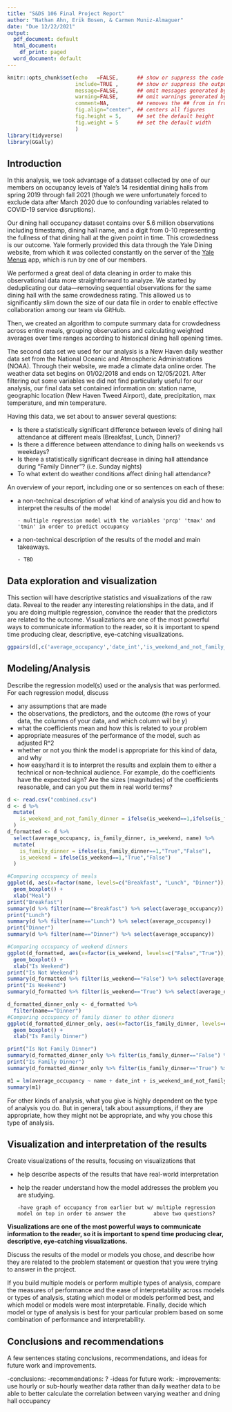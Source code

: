 ```yaml
---
title: "S&DS 106 Final Project Report"
author: "Nathan Ahn, Erik Bosen, & Carmen Muniz-Almaguer"
date: "Due 12/22/2021"
output:
  pdf_document: default
  html_document:
    df_print: paged
  word_document: default
---
```


```r
knitr::opts_chunk$set(echo   =FALSE,      ## show or suppress the code
                      include=TRUE ,      ## show or suppress the output
                      message=FALSE,      ## omit messages generated by code
                      warning=FALSE,      ## omit warnings generated by code
                      comment=NA,         ## removes the ## from in front of outputs
                      fig.align="center", ## centers all figures
                      fig.height = 5,     ## set the default height
                      fig.weight = 5      ## set the default width
                      )
library(tidyverse)
library(GGally)
```

## Introduction
In this analysis, we took advantage of a dataset collected by one of our members on occupancy levels of Yale's 14 residential dining halls from spring 2019 through fall 2021 (though we were unfortunately forced to exclude data after March 2020 due to confounding variables related to COVID-19 service disruptions).

Our dining hall occupancy dataset contains over 5.6 million observations including timestamp, dining hall name, and a digit from 0-10 representing the fullness of that dining hall at the given point in time. This crowdedness is our outcome. Yale formerly provided this data through the Yale Dining website, from which it was collected constantly on the server of the [Yale Menus](https://yalemenus.com) app, which is run by one of our members.

We performed a great deal of data cleaning in order to make this observational data more straightforward to analyze. We started by deduplicating our data—removing sequential observations for the same dining hall with the same crowdedness rating. This allowed us to significantly slim down the size of our data file in order to enable effective collaboration among our team via GitHub.

Then, we created an algorithm to compute summary data for crowdedness across entire meals, grouping observations and calculating weighted averages over time ranges according to historical dining hall opening times.

The second data set we used for our analysis is a New Haven daily weather data set from the National Oceanic and Atmospheric Administrations (NOAA). Through their website, we made a climate data online order. The weather data set begins on 01/02/2018 and ends on 12/05/2021. After filtering out some variables we did not find particularly useful for our analysis, our final data set contained information on: station name, geographic location (New Haven Tweed Airport), date, precipitation, max temperature, and min temperature. 

Having this data, we set about to answer several questions:

* Is there a statistically significant difference between levels of dining hall attendance at different meals (Breakfast, Lunch, Dinner)?
* Is there a difference between attendance to dining halls on weekends vs weekdays?
* Is there a statistically significant decrease in dining hall attendance during "Family Dinner"? (i.e. Sunday nights)
* To what extent do weather conditions affect dining hall attendance?


An overview of your report, including one or so sentences on each of these:


- a non-technical description of what kind of analysis you did and how to interpret the results of the model

      - multiple regression model with the variables 'prcp' 'tmax' and 'tmin' in order to predict occupancy

- a non-technical description of the results of the model and main takeaways.

      - TBD

## Data exploration and visualization
This section will have descriptive statistics and visualizations of the raw data.  Reveal to the reader any interesting relationships in the data, and if you are doing multiple regression, convince the reader that the predictors are related to the outcome. Visualizations are one of the most powerful ways to communicate information to the reader, so it is important to spend time producing clear, descriptive, eye-catching visualizations.

```r
ggpairs(d[,c('average_occupancy','date_int','is_weekend_and_not_family_dinner','is_family_dinner','PRCP','TMAX','TMIN')])
```


## Modeling/Analysis
Describe the regression model(s) used or the analysis that was performed. For each regression model, discuss

- any assumptions that are made
- the observations, the predictors, and the outcome (the rows of your data, the columns of your data, and which column will be $y$)
- what the coefficients mean and how this is related to your problem
- appropriate measures of the performance of the model, such as adjusted R^2
- whether or not you think the model is appropriate for this kind of data, and why
- how easy/hard it is to interpret the results and explain them to either a technical or non-technical audience. For example, do the coefficients have the expected sign? Are the sizes (magnitudes) of the coefficients reasonable, and can you put them in real world terms?

```r
d <- read.csv("combined.csv")
d <- d %>%
  mutate(
    is_weekend_and_not_family_dinner = ifelse(is_weekend==1,ifelse(is_family_dinner==0,1,0),0),
  )
d_formatted <- d %>%
  select(average_occupancy, is_family_dinner, is_weekend, name) %>%
  mutate(
    is_family_dinner = ifelse(is_family_dinner==1,"True","False"),
    is_weekend = ifelse(is_weekend==1,"True","False")
  )
```

```r
#Comparing occupancy of meals
ggplot(d, aes(x=factor(name, levels=c("Breakfast", "Lunch", "Dinner")), y=average_occupancy)) +
  geom_boxplot() +
  xlab("Meal")
print("Breakfast")
summary(d %>% filter(name=="Breakfast") %>% select(average_occupancy))
print("Lunch")
summary(d %>% filter(name=="Lunch") %>% select(average_occupancy))
print("Dinner")
summary(d %>% filter(name=="Dinner") %>% select(average_occupancy))
```

```r
#Comparing occupancy of weekend dinners
ggplot(d_formatted, aes(x=factor(is_weekend, levels=c("False","True")), y=average_occupancy)) +
  geom_boxplot() +
  xlab("Is Weekend")
print("Is Not Weekend")
summary(d_formatted %>% filter(is_weekend=="False") %>% select(average_occupancy))
print("Is Weekend")
summary(d_formatted %>% filter(is_weekend=="True") %>% select(average_occupancy))
```

```r
d_formatted_dinner_only <- d_formatted %>%
  filter(name=="Dinner")
#Comparing occupancy of family dinner to other dinners
ggplot(d_formatted_dinner_only, aes(x=factor(is_family_dinner, levels=c("False","True")), y=average_occupancy)) +
  geom_boxplot() +
  xlab("Is Family Dinner")

print("Is Not Family Dinner")
summary(d_formatted_dinner_only %>% filter(is_family_dinner=="False") %>% select(average_occupancy))
print("Is Family Dinner")
summary(d_formatted_dinner_only %>% filter(is_family_dinner=="True") %>% select(average_occupancy))
```

```r
m1 = lm(average_occupancy ~ name + date_int + is_weekend_and_not_family_dinner + is_family_dinner + TMIN, data=d)
summary(m1)
```


For other kinds of analysis, what you give is highly dependent on the type of analysis you do. But in general, talk about assumptions, if they are appropriate, how they might not be appropriate, and why you chose this type of analysis.

## Visualization and interpretation of the results
Create visualizations of the results, focusing on visualizations that

- help describe aspects of the results that have real-world interpretation
- help the reader understand how the model addresses the problem you are studying.

      -have graph of occupancy from earlier but w/ multiple regression model on top in order to answer the         above two questions?

**Visualizations are one of the most powerful ways to communicate information to the reader, so it is important to spend time producing clear, descriptive, eye-catching visualizations.**

Discuss the results of the model or models you chose, and describe how they are related to the problem statement or question that you were trying to answer in the project.

If you build multiple models or perform multiple types of analysis, compare the measures of performance and the ease of interpretability across models or types of analysis, stating which model or models performed best, and which model or models were most interpretable.  Finally, decide which model or type of analysis is best for your particular problem based on some combination of performance and interpretability.

## Conclusions and recommendations
A few sentences stating conclusions, recommendations, and ideas for future work and improvements.

-conclusions:
-recommendations: ?
-ideas for future work: 
-improvements: use hourly or sub-hourly weather data rather than daily weather data to be able to better calculate the correlation between varying weather and dning hall occupancy
